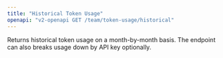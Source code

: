 ```yaml
---
title: "Historical Token Usage"
openapi: "v2-openapi GET /team/token-usage/historical"
---
```


Returns historical token usage on a month-by-month basis. The endpoint can also breaks usage down by API key optionally.
